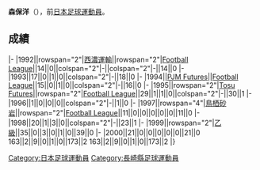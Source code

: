 {{Infobox football biography
|name=森保洋
|image=
|fullname=森保洋
|birth_date={{Birth date and age|1972|1|29}}
|cityofbirth=[[長崎縣|長崎縣]]
|countryofbirth=[[日本|日本]]
|position=[[後衛_(足球)|後衛]]
|currentclub=
|years=1992-1993<br/>1994-2000
|clubs=[[西濃運輸SC|西濃運輸]]<br/>[[鳥栖砂岩|PJM Futures/Tosu Futures/鳥栖砂岩]]
|caps(goals)=
|nationalyears=
|nationalteam=
|nationalcaps(goals)=
}}
'''森保洋'''（{{Bd|1972年|1月29日||}}），前[[日本|日本]][[足球|足球]][[運動員|運動員]]。

==成績==
{{Football player club statistics 1|YYN}}
{{Football player club statistics 2|JPN|YYN}}
|-
|1992||rowspan="2"|[[西濃運輸SC|西濃運輸]]||rowspan="2"|[[Japan_Football_League|Football League]]||14||0||colspan="2"|-||colspan="2"|-||14||0
|-
|1993||17||0||1||0||colspan="2"|-||18||0
|-
|1994||[[鳥栖砂岩|PJM Futures]]||[[Japan_Football_League|Football League]]||15||0||1||0||colspan="2"|-||16||0
|-
|1995||rowspan="2"|[[鳥栖砂岩|Tosu Futures]]||rowspan="2"|[[Japan_Football_League|Football League]]||29||1||1||0||colspan="2"|-||30||1
|-
|1996||1||0||0||0||colspan="2"|-||1||0
|-
|1997||rowspan="4"|[[鳥栖砂岩|鳥栖砂岩]]||rowspan="2"|[[Japan_Football_League|Football League]]||11||0||0||0||0||0||11||0
|-
|1998||20||1||3||0||colspan="2"|-||23||1
|-
|1999||rowspan="2"|[[日本職業足球乙級聯賽|乙級]]||35||0||3||0||1||0||39||0
|-
|2000||21||0||0||0||0||0||21||0
{{Football player club statistics 3|1|JPN}}163||2||9||0||1||0||173||2
{{Football player club statistics 5}}163||2||9||0||1||0||173||2
|}

{{Japan-sport-bio-stub}}
{{Soccer-player-stub}}
[[Category:日本足球運動員|Category:日本足球運動員]]
[[Category:長崎縣足球運動員|Category:長崎縣足球運動員]]